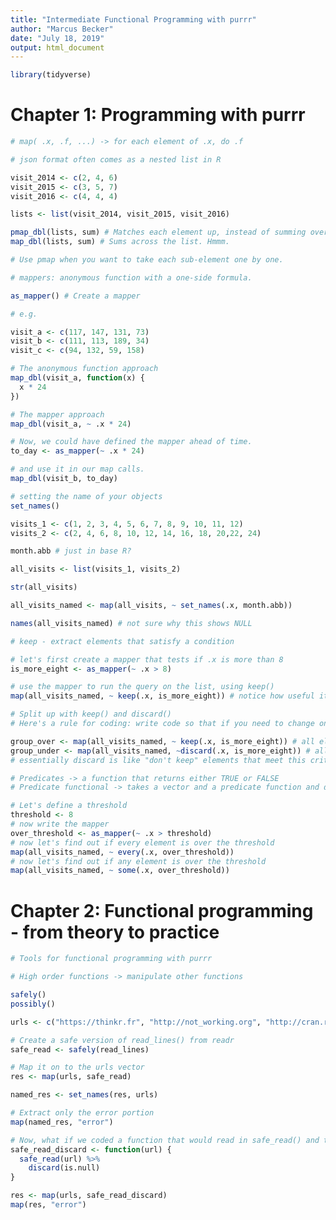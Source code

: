 ```yaml
---
title: "Intermediate Functional Programming with purrr"
author: "Marcus Becker"
date: "July 18, 2019"
output: html_document
---
```


```r

library(tidyverse)

```

# Chapter 1: Programming with purrr

```r

# map( .x, .f, ...) -> for each element of .x, do .f

# json format often comes as a nested list in R

visit_2014 <- c(2, 4, 6)
visit_2015 <- c(3, 5, 7)
visit_2016 <- c(4, 4, 4)

lists <- list(visit_2014, visit_2015, visit_2016)

pmap_dbl(lists, sum) # Matches each element up, instead of summing over the list itself.
map_dbl(lists, sum) # Sums across the list. Hmmm. 

# Use pmap when you want to take each sub-element one by one. 

# mappers: anonymous function with a one-side formula. 

as_mapper() # Create a mapper

# e.g.

visit_a <- c(117, 147, 131, 73)
visit_b <- c(111, 113, 189, 34)
visit_c <- c(94, 132, 59, 158)

# The anonymous function approach
map_dbl(visit_a, function(x) {
  x * 24
})

# The mapper approach
map_dbl(visit_a, ~ .x * 24)

# Now, we could have defined the mapper ahead of time.
to_day <- as_mapper(~ .x * 24)

# and use it in our map calls.
map_dbl(visit_b, to_day)

# setting the name of your objects
set_names()

visits_1 <- c(1, 2, 3, 4, 5, 6, 7, 8, 9, 10, 11, 12)
visits_2 <- c(2, 4, 6, 8, 10, 12, 14, 16, 18, 20,22, 24)

month.abb # just in base R?

all_visits <- list(visits_1, visits_2)

str(all_visits)

all_visits_named <- map(all_visits, ~ set_names(.x, month.abb))

names(all_visits_named) # not sure why this shows NULL

# keep - extract elements that satisfy a condition

# let's first create a mapper that tests if .x is more than 8
is_more_eight <- as_mapper(~ .x > 8)

# use the mapper to run the query on the list, using keep()
map(all_visits_named, ~ keep(.x, is_more_eight)) # notice how useful it was to have named elements here. 

# Split up with keep() and discard()
# Here's a rule for coding: write code so that if you need to change one thing, you will have to change it just once.

group_over <- map(all_visits_named, ~ keep(.x, is_more_eight)) # all elements over 8. 
group_under <- map(all_visits_named, ~discard(.x, is_more_eight)) # all elements under 8.
# essentially discard is like "don't keep" elements that meet this critera. Can easily use the two in tandem. 

# Predicates -> a function that returns either TRUE or FALSE
# Predicate functional -> takes a vector and a predicate function and does something useful

# Let's define a threshold
threshold <- 8
# now write the mapper
over_threshold <- as_mapper(~ .x > threshold)
# now let's find out if every element is over the threshold
map(all_visits_named, ~ every(.x, over_threshold))
# now let's find out if any element is over the threshold
map(all_visits_named, ~ some(.x, over_threshold))

```

# Chapter 2: Functional programming - from theory to practice

```r

# Tools for functional programming with purrr

# High order functions -> manipulate other functions

safely()
possibly()

urls <- c("https://thinkr.fr", "http://not_working.org", "http://cran.r-project.org")

# Create a safe version of read_lines() from readr
safe_read <- safely(read_lines)

# Map it on to the urls vector
res <- map(urls, safe_read)

named_res <- set_names(res, urls)

# Extract only the error portion
map(named_res, "error")

# Now, what if we coded a function that would read in safe_read() and then discard the error portion?
safe_read_discard <- function(url) {
  safe_read(url) %>%
    discard(is.null)
}

res <- map(urls, safe_read_discard)
map(res, "error")



```

















